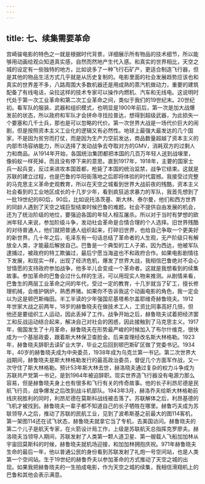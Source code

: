 ```yaml
---
---
---
```

title: 七、续集需要革命
---



宫崎骏电影的特色之一就是根据时代背景，详细展示所有物品的技术细节，所以能够用动画给观众知道真实感，自然而然地产生代入感。和真实的世界相比，天空之城的设定有一些独特的地方，比如说多了一种飞行石矿产，更适合制造飞行器，但是其他的物品生活方式几乎就是从历史复制的。电影里面的社会发展趋势应该也和真实的世界差不多，八路周围大多数机器还是用成熟的蒸汽机做动力，重要的建筑配备了有线电话，朵拉这样的技术专家可以操作内燃机、汽车和无线电。这说明时代处于第一次工业革命和第二次工业革命之间，类似于我们的19世纪末。​
​
20世纪初。看军队的服装、武器和组织模式，也明显是1900年前后，第一次是加大战爆发前的状态，所以政府和军队才会拼命寻找拉普达，想得到超级武器，为此损失一个要塞和几千士兵，那也是可以忽略的代价。第一次世界大战是一场代价巨大的闹剧，但是按照资本主义工业化的逻辑又有必然性。地球上最强大最发达的几个国家，不是因为贫穷而打仗，而是因为生产力空前发达，商品数量超越了资本主义的内部市场容纳能力，所以选择了发动战争去夺取对方的GMV，消耗双方的过剩人力和商品。​
​
从1914年开始，各国统治集团都把本国的几百万年轻人送到战壕里，像蚂蚁一样死掉，而且没有停下来的意思。直到1917年，1918年，主要的国家士兵一起兵变，反过来进攻本国首都，枪毙了本国的统治监禁，战争它结束。这就是苏联的建立过程，也是巴鲁的华阳街落地之后即将体验的时代震撼。​
​
我接受过完整的马克思主义革命史观教育，所以在天空之城看到世界大战前夜的残酷，资本主义社会看到的工业地区成长的十几岁少年，看到疯狂追求暴力的军队，我首先想到了一批19世纪的80后，90后，比如说托洛茨基、斯大林、泰尔曼，他们和西方世界的同龄人遇到了天空之城巨型结束时候巴鲁的难题。​
​
社会不提供自由发展的机会，还为了统治阶级的地位，要强迫各国的年轻人相互屠杀。所以对于当时有梦想的欧洲年轻人来说，参加阶级斗争，发动社会革命是合情合理的个人选择。旧世界残酷的对待普通人，他们就把普通人组织起来，打碎旧世界，也给自己争取一个更美好的新世界。​
​
几十年之后，毛泽东有一句话总结了革命者的人生观，无产阶级只有解放全人类，才能最后解放自己。巴鲁是一个典型的工人子弟，因为西达，他被军队逮捕过，被政府的特工欺骗过，最后宁愿当海盗也不和政府合作。如果电影剧情往下发展，和现实一样，出现了经济危机，爆发了世界大战，我相信巴鲁绝对不会心甘情愿的支持政府参加战争，他多半儿会变成一个革命者。这就是我想看到的续集故事。参加革命的巴鲁会过什么样的生活，可以用现实人物来推测。​
​
从剧情来看，巴鲁生的两层工业革命之间的年代，受过一定的教育，十几岁就当了矿工，擅长修理机械，会维护锅炉，熟悉养猪。如果你不告诉我这个动画电影的角色，我一定会以为这是顿巴斯梅田。半工半读的少年强国尼基塔希尔盖耶维奇赫鲁晓夫。1912年世家大战之前两年，18岁的赫鲁晓夫在做技术工人，工资比同事高好几倍，但他还是要组织工人运动，因此丢掉了工作。战争开始之后，赫鲁晓夫试着把经济罢工和反战运动结合起来，解决自己对社会的困惑，因此接触到了马克思主义。​
​
1917年，俄国发生了十月革命，赫鲁晓夫在形势最严峻的时候加入了布尔什维克，很快成为一个基层政委，跟着斯大林保卫查脸金。后来查理经改名斯大林格勒。1923年，赫鲁晓夫辞职去读矿业大学，毕业之后回到顿巴斯矿区做了党委书记。1934年，40岁的赫鲁晓夫成为中央委员，1938年成为乌克兰第一书记。​
​
第二次世界大战期间，赫鲁晓夫是斯大林格勒发行的最高政治委员，督促几个方面军作战，又一次守住了斯大林格勒。预计53年斯大林去世，赫洛晓夫通过复杂的权力斗争成为苏联共产党第一书记，是到1964年被迫辞职。现实世界造飞行器没有电源力那么容易，但是赫鲁晓夫身上也有很多和飞行有关的传奇故事。他的长子利昂尼德是民航飞行员，战争爆发之后改到战斗机部队。1943年3月，赫洛乔夫给斯大林格勒前线庆祝胜利的同时，利昂尼德在莫斯科战线被击落了。苏联解体之后，利昂基德的飞机才被找到。赫鲁晓夫一辈子都不知道自己的长子牺牲在哪里。赫鲁巧夫成为苏联领导人之后，推动了苏联的民航工业，见到了波希斯基之前最大的图114客机，第一架图114还在试飞状态，赫鲁晓夫就拿它当了专机，去美国访问。​
​
赫鲁晓夫的第二个儿子是航天专家，在火箭设计局工作，上级是苏联航天总指挥克罗廖夫。赫洛晓夫当领导人期间，苏联发射了人类第一颗人道卫星、第一艘载人飞船加加林从宇宙回莫斯科的时候，赫鲁晓夫就机场迎接，和加加林拥抱庆祝。971年赫鲁晓夫生命的最后一年，他以普通公民的身份看到苏联发射了礼炮一号空间站，也是人类第一个空间站。生于19世纪的赫鲁乔夫以参加革命的方式推动了天空之城的出现。如果我把赫鲁晓夫的一生拍成电影，作为天空之城的续集，我相信滑翔机上的巴鲁和其他会表示满意。
